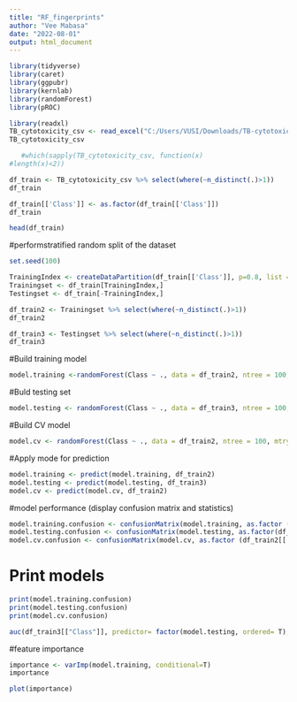 ```yaml
---
title: "RF_fingerprints"
author: "Vee Mabasa"
date: "2022-08-01"
output: html_document
---
```


```r
library(tidyverse)
library(caret)
library(ggpubr)
library(kernlab)
library(randomForest)
library(pROC)
```

```r
library(readxl)
TB_cytotoxicity_csv <- read_excel("C:/Users/VUSI/Downloads/TB-cytotoxicity-csv.xlsx")
TB_cytotoxicity_csv

```

```r
   #which(sapply(TB_cytotoxicity_csv, function(x)
#length(x)<2))
```


```r
df_train <- TB_cytotoxicity_csv %>% select(where(~n_distinct(.)>1))
df_train
```

```r
df_train[['Class']] <- as.factor(df_train[['Class']])
df_train
```


```r
head(df_train)
```


#performstratified random split of the dataset
```r
set.seed(100)

TrainingIndex <- createDataPartition(df_train[['Class']], p=0.8, list = F)
Trainingset <- df_train[TrainingIndex,]
Testingset <- df_train[-TrainingIndex,]
```

```r
df_train2 <- Trainingset %>% select(where(~n_distinct(.)>1))
df_train2
```
```r
df_train3 <- Testingset %>% select(where(~n_distinct(.)>1))
df_train3
```



#Build training model
```r
model.training <-randomForest(Class ~ ., data = df_train2, ntree = 100, mtry = 4, importance = TRUE)

```

#Buld testing set
```r
model.testing <- randomForest(Class ~ ., data = df_train3, ntree = 100, mtry = 4, importance = T )
```

#Build CV model
```r
model.cv <- randomForest(Class ~ ., data = df_train2, ntree = 100, mtry = 4, importance = TRUE,trControl= trainControl(method = "cv",number = 10) )
```


#Apply mode for prediction
```r
model.training <- predict(model.training, df_train2)
model.testing <- predict(model.testing, df_train3)
model.cv <- predict(model.cv, df_train2)
```


#model performance (display confusion matrix and statistics)
```r
model.training.confusion <- confusionMatrix(model.training, as.factor (df_train2[['Class']]))
model.testing.confusion <- confusionMatrix(model.testing, as.factor(df_train3[['Class']]))
model.cv.confusion <- confusionMatrix(model.cv, as.factor (df_train2[['Class']]))
```


# Print models
```r
print(model.training.confusion)
print(model.testing.confusion)
print(model.cv.confusion)
```

```r
auc(df_train3[["Class"]], predictor= factor(model.testing, ordered= T), plot=T)
```


#feature importance
```r
importance <- varImp(model.training, conditional=T) 
importance
```

```r
plot(importance)
```

